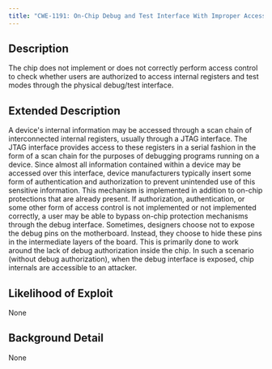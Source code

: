 ```yaml
---
title: "CWE-1191: On-Chip Debug and Test Interface With Improper Access Control"
---
```


## Description
The chip does not implement or does not correctly perform access control to check whether users are authorized to access internal registers and test modes through the physical debug/test interface.

## Extended Description

A device's internal information may be accessed through a scan chain of interconnected internal registers, usually through a JTAG interface. The JTAG interface provides access to these registers in a serial fashion in the form of a scan chain for the purposes of debugging programs running on a device. Since almost all information contained within a device may be accessed over this interface, device manufacturers typically insert some form of authentication and authorization to prevent unintended use of this sensitive information. This mechanism is implemented in addition to on-chip protections that are already present.
If authorization, authentication, or some other form of access control is not implemented or not implemented correctly, a user may be able to bypass on-chip protection mechanisms through the debug interface.
Sometimes, designers choose not to expose the debug pins on the motherboard. Instead, they choose to hide these pins in the intermediate layers of the board. This is primarily done to work around the lack of debug authorization inside the chip. In such a scenario (without debug authorization), when the debug interface is exposed, chip internals are accessible to an attacker.


## Likelihood of Exploit
None

## Background Detail
None
        